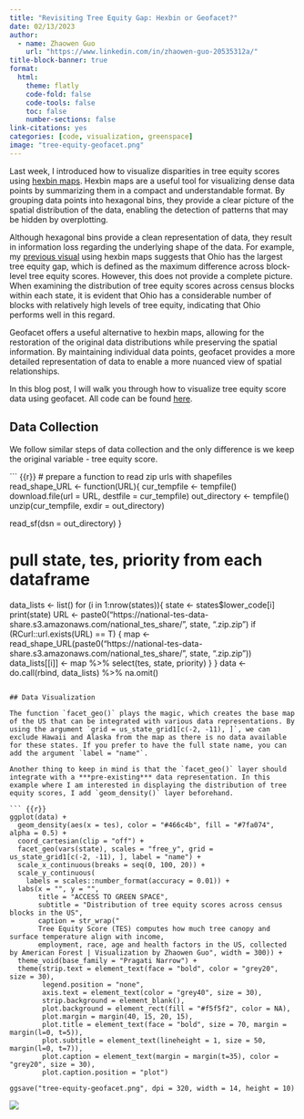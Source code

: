```yaml
---
title: "Revisiting Tree Equity Gap: Hexbin or Geofacet?"
date: 02/13/2023
author:
  - name: Zhaowen Guo
    url: "https://www.linkedin.com/in/zhaowen-guo-20535312a/"
title-block-banner: true
format:
  html:
    theme: flatly
    code-fold: false
    code-tools: false
    toc: false
    number-sections: false
link-citations: yes
categories: [code, visualization, greenspace]
image: "tree-equity-geofacet.png"
---
```


Last week, I introduced how to visualize disparities in tree equity scores using [hexbin maps](https://medium.com/@zhaowenguo/green-space-for-everyone-visualizing-tree-equity-gap-9e02f5278480). Hexbin maps are a useful tool for visualizing dense data points by summarizing them in a compact and understandable format. By grouping data points into hexagonal bins, they provide a clear picture of the spatial distribution of the data, enabling the detection of patterns that may be hidden by overplotting.

Although hexagonal bins provide a clean representation of data, they result in information loss regarding the underlying shape of the data. For example, my [previous visual](https://medium.com/@zhaowenguo/green-space-for-everyone-visualizing-tree-equity-gap-9e02f5278480) using hexbin maps suggests that Ohio has the largest tree equity gap, which is defined as the maximum difference across block-level tree equity scores. However, this does not provide a complete picture. When examining the distribution of tree equity scores across census blocks within each state, it is evident that Ohio has a considerable number of blocks with relatively high levels of tree equity, indicating that Ohio performs well in this regard.

Geofacet offers a useful alternative to hexbin maps, allowing for the restoration of the original data distributions while preserving the spatial information. By maintaining individual data points, geofacet provides a more detailed representation of data to enable a more nuanced view of spatial relationships.

In this blog post, I will walk you through how to visualize tree equity score data using geofacet. All code can be found [here](tree-equity-geofacet.R).

## Data Collection

We follow similar steps of data collection and the only difference is we keep the original variable - tree equity score.

``` {{r}}
# prepare a function to read zip urls with shapefiles 
read_shape_URL <- function(URL){
  cur_tempfile <- tempfile()
  download.file(url = URL, destfile = cur_tempfile)
  out_directory <- tempfile()
  unzip(cur_tempfile, exdir = out_directory)
  
  read_sf(dsn = out_directory)
}

# pull state, tes, priority from each dataframe
data_lists <- list()
for (i in 1:nrow(states)){
  state <- states$lower_code[i]
  print(state)
  URL <- paste0("https://national-tes-data-share.s3.amazonaws.com/national_tes_share/", state, ".zip.zip")
  if (RCurl::url.exists(URL) == T) {
    map <- read_shape_URL(paste0("https://national-tes-data-share.s3.amazonaws.com/national_tes_share/", state, ".zip.zip"))
    data_lists[[i]] <- map %>% select(tes, state, priority)
  }
}
data <- do.call(rbind, data_lists) %>% na.omit()
```

## Data Visualization

The function `facet_geo()` plays the magic, which creates the base map of the US that can be integrated with various data representations. By using the argument `grid = us_state_grid1[c(-2, -11), ]`, we can exclude Hawaii and Alaska from the map as there is no data available for these states. If you prefer to have the full state name, you can add the argument `label = "name"`.

Another thing to keep in mind is that the `facet_geo()` layer should integrate with a ***pre-existing*** data representation. In this example where I am interested in displaying the distribution of tree equity scores, I add `geom_density()` layer beforehand. 

``` {{r}}
ggplot(data) +
  geom_density(aes(x = tes), color = "#466c4b", fill = "#7fa074", alpha = 0.5) +
  coord_cartesian(clip = "off") +
  facet_geo(vars(state), scales = "free_y", grid = us_state_grid1[c(-2, -11), ], label = "name") +
  scale_x_continuous(breaks = seq(0, 100, 20)) +
  scale_y_continuous(
    labels = scales::number_format(accuracy = 0.01)) +
  labs(x = "", y = "",
       title = "ACCESS TO GREEN SPACE",
       subtitle = "Distribution of tree equity scores across census blocks in the US",
       caption = str_wrap("
       Tree Equity Score (TES) computes how much tree canopy and surface temperature align with income, 
       employment, race, age and health factors in the US, collected by American Forest | Visualization by Zhaowen Guo", width = 300)) +
  theme_void(base_family = "Pragati Narrow") +
  theme(strip.text = element_text(face = "bold", color = "grey20", size = 30),
        legend.position = "none",
        axis.text = element_text(color = "grey40", size = 30),
        strip.background = element_blank(),
        plot.background = element_rect(fill = "#f5f5f2", color = NA),
        plot.margin = margin(40, 15, 20, 15),
        plot.title = element_text(face = "bold", size = 70, margin = margin(l=0, t=5)),
        plot.subtitle = element_text(lineheight = 1, size = 50, margin(l=0, t=7)),
        plot.caption = element_text(margin = margin(t=35), color = "grey20", size = 30),
        plot.caption.position = "plot")

ggsave("tree-equity-geofacet.png", dpi = 320, width = 14, height = 10)
```

![](tree-equity-geofacet.png)
